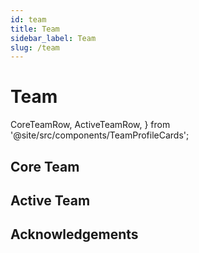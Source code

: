 ```yaml
---
id: team
title: Team
sidebar_label: Team
slug: /team
---
```


# Team

  CoreTeamRow,
  ActiveTeamRow,
} from '@site/src/components/TeamProfileCards';


## Core Team

<CoreTeamRow />

## Active Team

<ActiveTeamRow />

## Acknowledgements